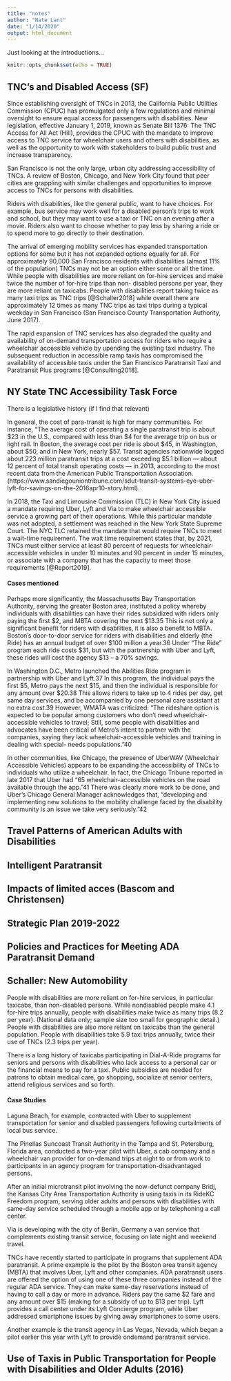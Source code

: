 ```yaml
---
title: "notes"
author: "Nate Lant"
date: "1/14/2020"
output: html_document
---
```


Just looking at the introductions...

```r
knitr::opts_chunk$set(echo = TRUE)
```

## TNC's and Disabled Access (SF)
Since establishing oversight of TNCs in 2013, the California Public Utilities Commission (CPUC) has 
promulgated only a few regulations and minimal oversight to ensure equal access for passengers with 
disabilities. New legislation, effective January 1, 2019, known as Senate Bill 1376: The TNC Access for 
All Act (Hill), provides the CPUC with the mandate to improve access to TNC service for wheelchair users 
and others with disabilities, as well as the opportunity to work with stakeholders to build public trust 
and increase transparency.

San Francisco is not the only large, urban city addressing accessibility of TNCs. A review of Boston, 
Chicago, and New York City found that peer cities are grappling with similar challenges and opportunities 
to improve access to TNCs for persons with disabilities.

Riders with disabilities, like the general public, want to have choices. For example, bus service may 
work well for a disabled person’s trips to work and school, but they may want to use a taxi or TNC on an 
evening after a movie. Riders also want to choose whether to pay less by sharing a ride or to spend more 
to go directly to their destination.

The arrival of emerging mobility services has expanded transportation options for some but it has not 
expanded options equally for all. For approximately 90,000 San Francisco residents with disabilities 
(almost 11% of the population) TNCs may not be an option either some or all the time. While people with 
disabilities are more reliant on for-hire services and make twice the number of for-hire trips than non-
disabled persons per year, they are more reliant on taxicabs. People with disabilities report taking 
twice as many taxi trips as TNC trips [@Schaller2018] while overall there are approximately 12 times as 
many TNC trips as taxi trips during a typical weekday in San Francisco (San Francisco County Transportation 
Authority, June 2017).

The rapid expansion of TNC services has also degraded the quality and availability of on-demand 
transportation access for riders who require a wheelchair accessible vehicle by upending the existing 
taxi industry. The subsequent reduction in accessible ramp taxis has compromised the availability of 
accessible taxis under the San Francisco Paratransit Taxi and Paratransit Plus programs 
[@Consulting2018].


## NY State TNC Accessibility Task Force
There is a legislative history (if I find that relevant)

In general, the cost of para-transit is high for many communities. For instance, “The average cost of operating a single paratransit trip is about \$23 in the U.S., compared with less than \$4 for the average trip on bus or light rail. In Boston, the average cost per ride is about \$45, in Washington, about \$50, and in New York, nearly \$57. Transit agencies nationwide logged about 223 million paratransit trips at a cost exceeding \$5.1 billion — about 12 percent of total transit operating costs — in 2013, according to the most recent data from the American Public Transportation Association. (https://www.sandiegouniontribune.com/sdut-transit-systems-eye-uber-lyft-for-savings-on-the-2016apr10-story.html).

<!--- this is my summary from the prospectus, not an actual quote from the document --->
In 2018, the Taxi and Limousine Commission (TLC) in New York City issued a mandate requiring Uber, Lyft 
and Via to make wheelchair accessible service a growing part of their operations. While this particular 
mandate was not adopted, a settlement was reached in the New York State Supreme Court. The NYC TLC 
retained the mandate that would require TNCs to meet a wait-time requirement. The wait time requirement 
states that, by 2021, TNCs must either service at least 80 percent of requests for wheelchair-accessible 
vehicles in under 10 minutes and 90 percent in under 15 minutes, or associate with a company that has 
the capacity to meet those requirements [@Report2019].

#### Cases mentioned
<!--- sources are cited in the document--->
Perhaps more significantly, the Massachusetts Bay Transportation Authority, serving the greater Boston area, instituted a policy whereby individuals with disabilities can have their rides subsidized with riders only paying the first \$2, and MBTA covering the next \$13.35 This is not only a significant benefit for riders with disabilities, it is also a benefit to MBTA. Boston’s door-to-door service for riders with disabilities and elderly (the Ride) has an annual budget of over \$100 million a year.36 Under “The Ride” program each ride costs \$31, but with the partnership with Uber and Lyft, these rides will cost the agency \$13 – a 70% savings.

In Washington D.C., Metro launched the Abilities Ride program in partnership with Uber and Lyft.37 In this program, the individual pays the first \$5, Metro pays the next \$15, and then the individual is responsible for any amount over \$20.38 This allows riders to take up to 4 rides per day, get same day services, and be accompanied by one personal care assistant at no extra cost.39 However, WMATA was criticized: “The rideshare option is expected to be popular among customers who don’t need wheelchair-accessible vehicles to travel; Still, some people with disabilities and advocates have been critical of Metro’s intent to partner with the companies, saying they lack wheelchair-accessible vehicles and training in dealing with special- needs populations.”40

In other communities, like Chicago, the presence of UberWAV (Wheelchair Accessible Vehicles) appears to be expanding the accessibility of TNCs to individuals who utilize a wheelchair. In fact, the Chicago Tribune reported in late 2017 that Uber had “65 wheelchair-accessible vehicles on the road available through the app.”41 There was clearly more work to be done, and Uber’s Chicago General Manager acknowledges that, “developing and implementing new solutions to the mobility challenge faced by the disability community is an issue we take very seriously.”42


## Travel Patterns of American Adults with Disabilities


## Intelligent Paratransit

## Impacts of limited acces (Bascom and Christensen)

## Strategic Plan 2019-2022

## Policies and Practices for  Meeting ADA Paratransit Demand

## Schaller: New Automobility
People with disabilities are more reliant on for-hire services, in particular taxicabs, than non-disabled persons. While nondisabled people make 4.1 for-hire trips annually, people with disabilities make twice as many trips (8.2 per year). (National data only; sample size too small for geographic detail.) People with disabilities are also more reliant on taxicabs than the general population. People with disabilities take 5.9 taxi trips annually, twice their use of TNCs (2.3 trips per year). 

There is a long history of taxicabs participating in Dial-A-Ride
programs for seniors and persons with disabilities who lack
access to a personal car or the financial means to pay for a taxi.
Public subsidies are needed for patrons to obtain medical care,
go shopping, socialize at senior centers, attend religious services
and so forth.

#### Case Studies
Laguna Beach, for example, contracted with Uber to supplement transportation for senior and disabled passengers following curtailments of local bus service. 

The Pinellas Suncoast Transit Authority in the Tampa and St. Petersburg, Florida area, conducted a two-year pilot with Uber, a cab company and a wheelchair van provider for on-demand trips at night to or from work to participants in an agency program for transportation-disadvantaged persons. 

After an initial microtransit pilot involving the now-defunct company Bridj, the Kansas City Area Transportation Authority is using taxis in its RideKC Freedom program, serving older adults and persons with disabilities with same-day service scheduled through a mobile app or by telephoning a call center. 

Via is developing with the city of Berlin, Germany a van service that complements existing transit service, focusing on late night and weekend travel.

TNCs have recently started to participate in programs that supplement ADA paratransit. A prime example is the pilot by the Boston area transit agency (MBTA) that involves Uber, Lyft and other companies. ADA paratransit users are offered the option of using one of these three companies instead of the regular ADA service. They can make same-day reservations instead of having to call a day or more in advance. Riders pay the same \$2 fare and any amount over \$15 (making for a subsidy of up to \$13 per trip). Lyft provides a call center under its Lyft Concierge program, while Uber addressed smartphone issues by giving away smartphones to some users. 

Another example is the transit agency in Las Vegas, Nevada, which began a pilot earlier this year with Lyft to provide ondemand paratransit service.


## Use of Taxis in Public Transportation for People with Disabilities and Older Adults (2016)

